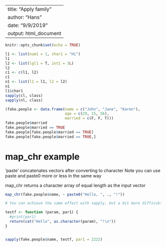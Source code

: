 --
title: "Apply family"
author: "Hans"
date: "9/9/2019"
output: html_document
---

```r
knitr::opts_chunk$set(echo = TRUE)
```


```r
l1 <- list(num1 = 1, char1 = "Hi")
l1
l2 <- list(lgl1 = T, int1 = 3L)
l2
c1 <- c(l1, l2)
c1
n1 <- list(l1 = l1, l2 = l2)
n1
l1$char1
sapply(cl, class)
sapply(nl, class)
```


```r
(fake.people <- data.frame(name = c("John", "Jane", "Karen"),
                           age = c(29, 15, 56),
                           married = c(F, F, T)))
fake.people$married
fake.people$married == TRUE
fake.people[fake.people$married == TRUE]
fake.people[fake.people$married == TRUE,]
```

# map_chr example

'paste' concatenates vectors after converting to character
Note you can use paste and paste0 more or less in the same way

map_chr returns a character array of equal length as the input vector

```r

map_chr(fake.people$name, ~ paste0("Hello, ", ., "!"))

# You can achieve the same effect with sapply, but a bit more difficukt

testf <- function (param, par1) {
  #print(par1)
  return(cat("Hello", as.character(param), "!\n"))
}


sapply(fake.people$name, testf, par1 = 2222)
```



